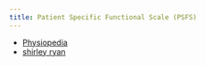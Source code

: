```yaml
---
title: Patient Specific Functional Scale (PSFS)
---
```



- [Physiopedia](https://www.physio-pedia.com/Patient_Specific_Functional_Scale)
- [shirley ryan](https://www.sralab.org/sites/default/files/2017-06/Patient-specific.pdf)





